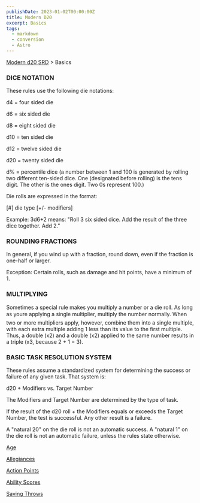 ```yaml
---
publishDate: 2023-01-02T00:00:00Z
title: Modern D20
excerpt: Basics
tags:
  - markdown
  - conversion
  - Astro
---
```


[Modern d20 SRD](/#modernD20) > Basics

### DICE NOTATION

These rules use the following die notations:

d4 = four sided die

d6 = six sided die

d8 = eight sided die

d10 = ten sided die

d12 = twelve sided die

d20 = twenty sided die

d% = percentile dice (a number between 1 and 100 is generated by rolling two different ten-sided dice. One (designated before rolling) is the tens digit. The other is the ones digit. Two 0s represent 100.)

Die rolls are expressed in the format:

[#] die type [+/- modifiers]

Example: 3d6+2 means: "Roll 3 six sided dice. Add the result of the three dice together. Add 2."

### ROUNDING FRACTIONS

In general, if you wind up with a fraction, round down, even if the fraction is one-half or larger.

Exception: Certain rolls, such as damage and hit points, have a minimum of 1.

### MULTIPLYING

Sometimes a special rule makes you multiply a number or a die roll. As long as youre applying a single multiplier, multiply the number normally. When two or more multipliers apply, however, combine them into a single multiple, with each extra multiple adding 1 less than its value to the first multiple. Thus, a double (x2) and a double (x2) applied to the same number results in a triple (x3, because 2 + 1 = 3).

### BASIC TASK RESOLUTION SYSTEM

These rules assume a standardized system for determining the success or failure of any given task. That system is:

d20 + Modifiers vs. Target Number

The Modifiers and Target Number are determined by the type of task.

If the result of the d20 roll + the Modifiers equals or exceeds the Target Number, the test is successful. Any other result is a failure.

A "natural 20" on the die roll is not an automatic success. A "natural 1" on the die roll is not an automatic failure, unless the rules state otherwise.

[Age](modern-d20-srd-basics-age)

[Allegiances](modern-d20-srd-basics-allegiances)

[Action Points](modern-d20-srd-basics-action-points)

[Ability Scores](modern-d20-srd-basics-ability-scores)

[Saving Throws](modern-d20-srd-basics-saving-throws)
